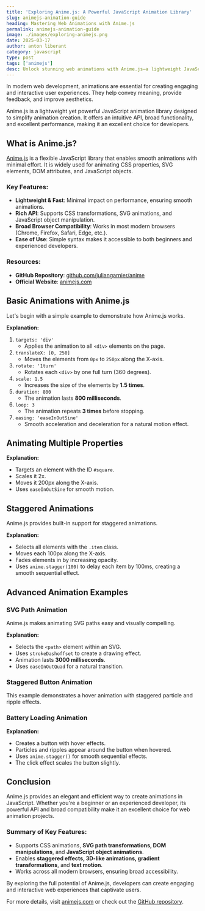 ```yaml
---
title: 'Exploring Anime.js: A Powerful JavaScript Animation Library'
slug: animejs-animation-guide
heading: Mastering Web Animations with Anime.js
permalink: animejs-animation-guide
image: ./images/exploring-animejs.png
date: 2025-03-17
author: anton liberant
category: javascript
type: post
tags: ['animejs']
desc: Unlock stunning web animations with Anime.js—a lightweight JavaScript library for animating CSS, SVG, and DOM elements with ease. Includes tips and examples.
---
```


In modern web development, animations are essential for creating engaging and interactive user experiences. They help convey meaning, provide feedback, and improve aesthetics.

Anime.js is a lightweight yet powerful JavaScript animation library designed to simplify animation creation. It offers an intuitive API, broad functionality, and excellent performance, making it an excellent choice for developers.

## What is Anime.js?

[Anime.js](https://animejs.com) is a flexible JavaScript library that enables smooth animations with minimal effort. It is widely used for animating CSS properties, SVG elements, DOM attributes, and JavaScript objects.

### Key Features:

- **Lightweight & Fast**: Minimal impact on performance, ensuring smooth animations.
- **Rich API**: Supports CSS transformations, SVG animations, and JavaScript object manipulation.
- **Broad Browser Compatibility**: Works in most modern browsers (Chrome, Firefox, Safari, Edge, etc.).
- **Ease of Use**: Simple syntax makes it accessible to both beginners and experienced developers.

### Resources:

- **GitHub Repository**: [github.com/juliangarnier/anime](https://github.com/juliangarnier/anime)
- **Official Website**: [animejs.com](https://animejs.com)

## Basic Animations with Anime.js

Let's begin with a simple example to demonstrate how Anime.js works.

<Codepen id='KwKQgeQ' />

**Explanation:**

1. `targets: 'div'`
   - Applies the animation to all `<div>` elements on the page.
2. `translateX: [0, 250]`
   - Moves the elements from `0px` to `250px` along the X-axis.
3. `rotate: '1turn'`
   - Rotates each `<div>` by one full turn (360 degrees).
4. `scale: 1.5`
   - Increases the size of the elements by **1.5 times**.
5. `duration: 800`
   - The animation lasts **800 milliseconds**.
6. `loop: 3`
   - The animation repeats **3 times** before stopping.
7. `easing: 'easeInOutSine'`
   - Smooth acceleration and deceleration for a natural motion effect.

## Animating Multiple Properties

<Codepen id='WbNMpBM' />

**Explanation:**

- Targets an element with the ID `#square`.
- Scales it 2x.
- Moves it 200px along the X-axis.
- Uses `easeInOutSine` for smooth motion.

## Staggered Animations

Anime.js provides built-in support for staggered animations.

<Codepen id='pvoaeZL' />

**Explanation:**

- Selects all elements with the `.item` class.
- Moves each 100px along the X-axis.
- Fades elements in by increasing opacity.
- Uses `anime.stagger(100)` to delay each item by 100ms, creating a smooth sequential effect.

## Advanced Animation Examples

### SVG Path Animation

Anime.js makes animating SVG paths easy and visually compelling.

<Codepen id='QwWQGoR' />

**Explanation:**

- Selects the `<path>` element within an SVG.
- Uses `strokeDashoffset` to create a drawing effect.
- Animation lasts **3000 milliseconds**.
- Uses `easeInOutQuad` for a natural transition.

### Staggered Button Animation

This example demonstrates a hover animation with staggered particle and ripple effects.

<Codepen id='OPJQpBp' />

### Battery Loading Animation

<Codepen id='dPydWpp' />

**Explanation:**

- Creates a button with hover effects.
- Particles and ripples appear around the button when hovered.
- Uses `anime.stagger()` for smooth sequential effects.
- The click effect scales the button slightly.

## Conclusion

Anime.js provides an elegant and efficient way to create animations in JavaScript. Whether you're a beginner or an experienced developer, its powerful API and broad compatibility make it an excellent choice for web animation projects.

### Summary of Key Features:

- Supports CSS animations, **SVG path transformations, DOM manipulations**, and **JavaScript object animations**.
- Enables **staggered effects, 3D-like animations, gradient transformations**, and **text motion**.
- Works across all modern browsers, ensuring broad accessibility.

By exploring the full potential of Anime.js, developers can create engaging and interactive web experiences that captivate users.

For more details, visit [animejs.com](https://animejs.com) or check out the [GitHub repository](https://github.com/juliangarnier/anime).
